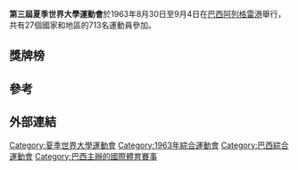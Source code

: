 {{Universiade infobox |
 Name = 第三屆夏季世界大學運動會 |
 Logo = |
 Size = ? |
 Optional caption = Slogan : --- |
| Host city ={{BRA}}[[阿列格雷港|阿列格雷港]]
| Nations participating = 27 |
 Athletes participating = 713 |
 Events = 9 |
 Opening ceremony = August 30 |
 Closing ceremony = September 8 |
 Officially opened by = Paulo de Tarso Santos |
 Athlete's Oath =  |
 Judge's Oath = |
 Torch Lighter = Adhemar Ferreira da Silva |
 Stadium = Estádio Olímpico Monumental |
| previous = [[1961年夏季世界大學運動會|1961]]
| next = [[1965年夏季世界大學運動會|1965]]|-
}}{{location map+ |float=middle|Brazil |width=250 |caption=阿雷格里港在巴西的位置 |places=
{{location map~ |Brazil |lat=-30.060420 |long=-51.213338 |label=[[阿雷格里港|阿雷格里港]] |position=right }}
}}

'''第三屆夏季世界大學運動會'''於1963年8月30日至9月4日在[[巴西|巴西]][[阿列格雷港|阿列格雷港]]舉行，共有27個國家和地區的713名運動員參加。

==獎牌榜==
{{Medals table
 | caption        = 
 | host           = BRA
 | flag_template  = 
 | event          = 
 | team           = 
 | gold_URS = 19 | silver_URS = 12 | bronze_URS = 3 | name_URS = {{flagteam|URS|1955}}
 | gold_HUN = 18 | silver_HUN = 13 | bronze_HUN = 6
 | gold_FRG = 10 | silver_FRG = 11 | bronze_FRG = 14
 | gold_JPN = 9 | silver_JPN = 3 | bronze_JPN = 6 | name_JPN = {{flagteam|JPN|1947}}
 | gold_GBR = 4 | silver_GBR = 6 | bronze_GBR = 3
 | gold_ITA = 3 | silver_ITA = 5 | bronze_ITA = 10
 | gold_POL = 2 | silver_POL = 1 | bronze_POL = 0 | name_POL = {{flagteam|POL|1928}}
 | gold_BRA = 2 | silver_BRA = 0 | bronze_BRA = 9 | host_BRA = yes  | name_BRA = {{flagteam|BRA|1960}}
 | gold_FRA = 1 | silver_FRA = 6 | bronze_FRA = 3
 | gold_CUB = 1 | silver_CUB = 2 | bronze_CUB = 5
 | gold_TCH = 1 | silver_TCH = 2 | bronze_TCH = 0
 | gold_PER = 0 | silver_PER = 1 | bronze_PER = 2
 | gold_ESP = 0 | silver_ESP = 1 | bronze_ESP = 2 | name_ESP = {{flagteam|ESP|1945}}
 | gold_NED = 0 | silver_NED = 1 | bronze_NED = 1
 | gold_SAF = 0 | silver_SAF = 1 | bronze_SAF = 1 | name_SAF = {{flagteam|SAF|1928}}
 | gold_SUI = 0 | silver_SUI = 1 | bronze_SUI = 0
 | gold_URU = 0 | silver_URU = 1 | bronze_URU = 0
 | gold_BEL = 0 | silver_BEL = 0 | bronze_BEL = 1
 | gold_CHI = 0 | silver_CHI = 0 | bronze_CHI = 1
 | gold_LUX = 0 | silver_LUX = 0 | bronze_LUX = 1
 | gold_YUG = 0 | silver_YUG = 0 | bronze_YUG = 1
}}

==參考==
{{reflist}}

==外部連結==

{{世界大學運動會}}

[[Category:夏季世界大學運動會|Category:夏季世界大學運動會]]
[[Category:1963年綜合運動會|Category:1963年綜合運動會]]
[[Category:巴西綜合運動會|Category:巴西綜合運動會]]
[[Category:巴西主辦的國際體育賽事|Category:巴西主辦的國際體育賽事]]